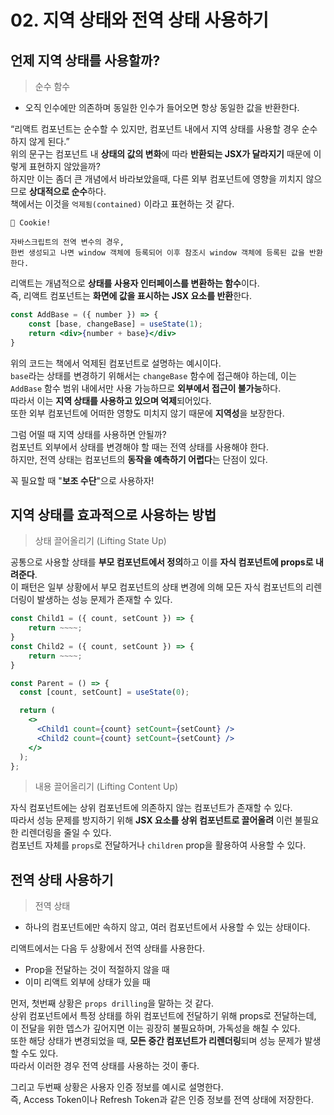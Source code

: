 # 02. 지역 상태와 전역 상태 사용하기

## 언제 지역 상태를 사용할까?

> 순수 함수

- 오직 인수에만 의존하며 동일한 인수가 들어오면 항상 동일한 값을 반환한다.

“리액트 컴포넌트는 순수할 수 있지만, 컴포넌트 내에서 지역 상태를 사용할 경우 순수하지 않게 된다.”<br/>
위의 문구는 컴포넌트 내 **상태의 값의 변화**에 따라 **반환되는 JSX가 달라지기** 때문에 이렇게 표현하지 않았을까?<br/>
하지만 이는 좀더 큰 개념에서 바라보았을때, 다른 외부 컴포넌트에 영향을 끼치지 않으므로 **상대적으로 순수**하다.<br/>
책에서는 이것을 `억제됨(contained)` 이라고 표현하는 것 같다.

```
🍪 Cookie!

자바스크립트의 전역 변수의 경우,
한번 생성되고 나면 window 객체에 등록되어 이후 참조시 window 객체에 등록된 값을 반환한다.
```

리액트는 개념적으로 **상태를 사용자 인터페이스를 변환하는 함수**이다.<br/>
즉, 리액트 컴포넌트는 **화면에 값을 표시하는 JSX 요소를 반환**한다.

```jsx
const AddBase = ({ number }) => {
	const [base, changeBase] = useState(1);
	return <div>{number + base}</div>
}
```

위의 코드는 책에서 억제된 컴포넌트로 설명하는 예시이다.<br/>
`base`라는 상태를 변경하기 위해서는 `changeBase` 함수에 접근해야 하는데, 이는 `AddBase` 함수 범위 내에서만 사용 가능하므로 **외부에서 접근이 불가능**하다.<br/>
따라서 이는 **지역 상태를 사용하고 있으며 억제**되어있다.<br/>
또한 외부 컴포넌트에 어떠한 영향도 미치지 않기 때문에 **지역성**을 보장한다.

그럼 어떨 때 지역 상태를 사용하면 안될까?<br/>
컴포넌트 외부에서 상태를 변경해야 할 때는 전역 상태를 사용해야 한다.<br/>
하지만, 전역 상태는 컴포넌트의 **동작을 예측하기 어렵다**는 단점이 있다.

꼭 필요할 때 "**보조 수단**"으로 사용하자!

## 지역 상태를 효과적으로 사용하는 방법

> 상태 끌어올리기 (Lifting State Up)


공통으로 사용할 상태를 **부모 컴포넌트에서 정의**하고 이를 **자식 컴포넌트에 props로 내려준다**.<br/>
이 패턴은 일부 상황에서 부모 컴포넌트의 상태 변경에 의해 모든 자식 컴포넌트의 리렌더링이 발생하는 성능 문제가 존재할 수 있다.

```jsx
const Child1 = ({ count, setCount }) => {
	return ~~~~;
}
const Child2 = ({ count, setCount }) => {
	return ~~~~;
}

const Parent = () => {
  const [count, setCount] = useState(0);

  return (
    <>
      <Child1 count={count} setCount={setCount} />
      <Child2 count={count} setCount={setCount} />
    </>
  );
};
```

> 내용 끌어올리기 (Lifting Content Up)


자식 컴포넌트에는 상위 컴포넌트에 의존하지 않는 컴포넌트가 존재할 수 있다.<br/>
따라서 성능 문제를 방지하기 위해 **JSX 요소를 상위 컴포넌트로 끌어올려** 이런 불필요한 리렌더링을 줄일 수 있다.<br/>
컴포넌트 자체를 `props`로 전달하거나 `children` prop을 활용하여 사용할 수 있다.

## 전역 상태 사용하기

> 전역 상태
>
- 하나의 컴포넌트에만 속하지 않고, 여러 컴포넌트에서 사용할 수 있는 상태이다.

리액트에서는 다음 두 상황에서 전역 상태를 사용한다.

- Prop을 전달하는 것이 적절하지 않을 때
- 이미 리액트 외부에 상태가 있을 때

먼저, 첫번째 상황은 `props drilling`을 말하는 것 같다.<br/>
상위 컴포넌트에서 특정 상태를 하위 컴포넌트에 전달하기 위해 props로 전달하는데, 이 전달을 위한 뎁스가 깊어지면 이는 굉장히 불필요하며, 가독성을 해칠 수 있다.<br/>
또한 해당 상태가 변경되었을 때, **모든 중간 컴포넌트가 리렌더링**되며 성능 문제가 발생할 수도 있다.<br/>
따라서 이러한 경우 전역 상태를 사용하는 것이 좋다.

그리고 두번째 상황은 사용자 인증 정보를 예시로 설명한다.<br/>
즉, Access Token이나 Refresh Token과 같은 인증 정보를 전역 상태에 저장한다.
